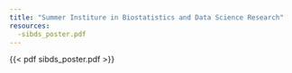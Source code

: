 ```yaml
---
title: "Summer Institure in Biostatistics and Data Science Research"
resources: 
  -sibds_poster.pdf
---
```


{{< pdf sibds_poster.pdf >}}
